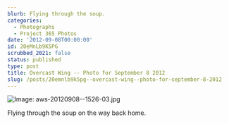 ```yaml
---
blurb: Flying through the soup.
categories:
  - Photographs
  - Project 365 Photos
date: '2012-09-08T00:00:00'
id: 20eMnLb9K5PG
scrubbed_2021: false
status: published
type: post
title: Overcast Wing -- Photo for September 8 2012
slug: /posts/20emnlb9k5pg--overcast-wing--photo-for-september-8-2012
---
```


![Image: aws-20120908--1526-03.jpg](/aws-20120908--1526-03.jpg)

Flying through the soup on the way back home.
